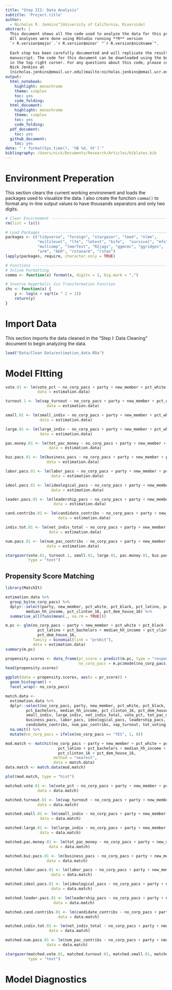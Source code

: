 ```yaml
---
title: "Step III: Data Analysis"
subtitle: 'Project.title'
author:
  - Nicholas R. Jenkins^[University of California, Riverside]
abstract: |
  This document shows all the code used to analyze the data for this project. 
  All analyses were done using RStudio running **R** version 
  `r R.version$major`.`r R.version$minor` "`r R.version$nickname`". 
  
  Each step has been carefully documented and will replicate the results in the 
  manuscript. The code for this document can be downloaded using the button 
  in the top right corner. For any questions about this code, please contact 
  Nick Jenkins at 
  [nicholas.jenkins@email.ucr.edu](mailto:nicholas.jenkins@email.ucr.edu).
output:
  html_notebook: 
    highlight: monochrome
    theme: simplex
    toc: yes
    code_folding: 
  html_document:
    highlight: monochrome
    theme: simplex
    toc: yes
    code_folding:
  pdf_document:
    toc: yes
  github_document:
    toc: yes
date: "`r format(Sys.time(), '%B %d, %Y')`"
bibliography: /Users/nick/Documents/Research/Articles/biblatex.bib
---
```


# Environment Preperation

This section clears the current working environment and loads the packages used to visualize the data. I also create the function `comma()` to format any in-line output values to have thousands separators and only two digits. 

```r
# Clear Environment -----------------------------------------------------------
rm(list = ls())

# Load Packages ---------------------------------------------------------------
packages <- c("tidyverse", "foreign", "stargazer", "lme4", "nlme", 
              "multilevel", "lfe", "lmtest", "bife",  "survival", "mfx", 
              "multcomp", "lmerTest", "R2jags", "ggmcmc", "ggridges",
              "arm", "AER", "rstanarm", "rstan")
lapply(packages, require, character.only = TRUE)

# Functions -------------------------------------------------------------------
# Inline Formatting
comma <- function(x) format(x, digits = 2, big.mark = ",")

# Inverse Hyperbolic Sin Transformation Function
ihs <- function(x) {
    y <- log(x + sqrt(x ^ 2 + 1))
    return(y)
}
```


# Import Data

This section imports the data cleaned in the "Step I: Data Cleaning" document to begin analyzing the data. 

```r
load("Data/Clean Data/estimation_data.RDa")
```


# Model FItting

```r
vote.01 <- lm(vote_pct ~ no_corp_pacs + party + new_member + pct_white + pct_black + pct_latino + pct_bachelors + median_hh_income + pct_clinton_16 + pct_dem_house_16,
              data = estimation.data)

turnout.1 <- lm(vap_turnout ~ no_corp_pacs + party + new_member + pct_white + pct_black + pct_latino + pct_bachelors + median_hh_income + pct_clinton_16 + pct_dem_house_16,
                  data = estimation.data)

small.01 <- lm(small_indiv ~ no_corp_pacs + party + new_member + pct_white + pct_black + pct_latino + pct_bachelors + median_hh_income + pct_clinton_16 + pct_dem_house_16 + tot_voting_age,
               data = estimation.data)

large.01 <- lm(large_indiv ~ no_corp_pacs + party + new_member + pct_white + pct_black + pct_latino + pct_bachelors + median_hh_income + pct_clinton_16 + pct_dem_house_16 + tot_voting_age,
               data = estimation.data)

pac.money.01 <- lm(tot_pac_money ~ no_corp_pacs + party + new_member + pct_white + pct_black + pct_latino + pct_bachelors + median_hh_income + pct_clinton_16 + pct_dem_house_16 + tot_voting_age,
                   data = estimation.data)

buz.pacs.01 <- lm(business_pacs ~ no_corp_pacs + party + new_member + pct_white + pct_black + pct_latino + pct_bachelors + median_hh_income + pct_clinton_16 + pct_dem_house_16 + tot_voting_age,
                  data = estimation.data)

labor.pacs.01 <- lm(labor_pacs ~ no_corp_pacs + party + new_member + pct_white + pct_black + pct_latino + pct_bachelors + median_hh_income + pct_clinton_16 + pct_dem_house_16 + tot_voting_age,
                    data = estimation.data)

ideol.pacs.01 <- lm(ideological_pacs ~ no_corp_pacs + party + new_member + pct_white + pct_black + pct_latino + pct_bachelors + median_hh_income + pct_clinton_16 + pct_dem_house_16 + tot_voting_age,
                    data = estimation.data)

leader.pacs.01 <- lm(leadership_pacs ~ no_corp_pacs + party + new_member + pct_white + pct_black + pct_latino + pct_bachelors + median_hh_income + pct_clinton_16 + pct_dem_house_16 + tot_voting_age,
                     data = estimation.data)

cand.contribs.01 <- lm(candidate_contribs ~ no_corp_pacs + party + new_member + pct_white + pct_black + pct_latino + pct_bachelors + median_hh_income + pct_clinton_16 + pct_dem_house_16 + tot_voting_age,
                       data = estimation.data)

indiv.tot.01 <- lm(net_indiv_total ~ no_corp_pacs + party + new_member + pct_white + pct_black + pct_latino + pct_bachelors + median_hh_income + pct_clinton_16 + pct_dem_house_16 + tot_voting_age,
                   data = estimation.data)

num.pacs.01 <- lm(num_pac_contribs ~ no_corp_pacs + party + new_member + pct_white + pct_black + pct_latino + pct_bachelors + median_hh_income + pct_clinton_16 + pct_dem_house_16 + tot_voting_age,
                  data = estimation.data)

stargazer(vote.01, turnout.1, small.01, large.01, pac.money.01, buz.pacs.01, labor.pacs.01, ideol.pacs.01, leader.pacs.01, cand.contribs.01, indiv.tot.01, num.pacs.01,
          type = "text")
```

## Propensity Score Matching

```r
library(MatchIt)

estimation.data %>%
  group_by(no_corp_pacs) %>%
  dplyr::select(party, new_member, pct_white, pct_black, pct_latino, pct_bachelors, 
         median_hh_income, pct_clinton_16, pct_dem_house_16) %>%
  summarise_all(funs(mean(., na.rm = TRUE)))

m.pc <- glm(no_corp_pacs ~ party + new_member + pct_white + pct_black + 
              pct_latino + pct_bachelors + median_hh_income + pct_clinton_16 + 
              pct_dem_house_16,
            family = binomial(link = "probit"),
            data = estimation.data)
summary(m.pc)

propensity.scores <- data_frame(pr_score = predict(m.pc, type = "response"),
                                no_corp_pacs = m.pc$model$no_corp_pacs)
head(propensity.scores)

ggplot(data = propensity.scores, aes(x = pr_score)) +
  geom_histogram() +
  facet_wrap(~ no_corp_pacs)

match.data <- 
  estimation.data %>%
  dplyr::select(no_corp_pacs, party, new_member, pct_white, pct_black, pct_latino, 
         pct_bachelors, median_hh_income, pct_clinton_16, pct_dem_house_16,
         small_indiv, large_indiv, net_indiv_total, vote_pct, tot_pac_money,
         business_pacs, labor_pacs, ideological_pacs, leadership_pacs,
         candidate_contribs, num_pac_contribs, vap_turnout, tot_voting_age) %>%
  na.omit() %>%
  mutate(no_corp_pacs = ifelse(no_corp_pacs == "YES", 1, 0))

mod.match <- matchit(no_corp_pacs ~ party + new_member + pct_white + pct_black + 
                       pct_latino + pct_bachelors + median_hh_income + 
                       pct_clinton_16 + pct_dem_house_16,
                     method = "nearest",
                     data = match.data)
data.match <- match.data(mod.match)

plot(mod.match, type = "hist")

matched.vote.01 <- lm(vote_pct ~ no_corp_pacs + party + new_member + pct_white + pct_black + pct_latino + pct_bachelors + median_hh_income + pct_clinton_16 + pct_dem_house_16,
              data = data.match)

matched.turnout.01 <- lm(vap_turnout ~ no_corp_pacs + party + new_member + pct_white + pct_black + pct_latino + pct_bachelors + median_hh_income + pct_clinton_16 + pct_dem_house_16,
              data = data.match)

matched.small.01 <- lm(small_indiv ~ no_corp_pacs + party + new_member + pct_white + pct_black + pct_latino + pct_bachelors + median_hh_income + pct_clinton_16 + pct_dem_house_16 + tot_voting_age,
               data = data.match)

matched.large.01 <- lm(large_indiv ~ no_corp_pacs + party + new_member + pct_white + pct_black + pct_latino + pct_bachelors + median_hh_income + pct_clinton_16 + pct_dem_house_16 + tot_voting_age,
               data = data.match)

matched.pac.money.01 <- lm(tot_pac_money ~ no_corp_pacs + party + new_member + pct_white + pct_black + pct_latino + pct_bachelors + median_hh_income + pct_clinton_16 + pct_dem_house_16 + tot_voting_age,
                   data = data.match)

matched.buz.pacs.01 <- lm(business_pacs ~ no_corp_pacs + party + new_member + pct_white + pct_black + pct_latino + pct_bachelors + median_hh_income + pct_clinton_16 + pct_dem_house_16 + tot_voting_age,
                  data = data.match)

matched.labor.pacs.01 <- lm(labor_pacs ~ no_corp_pacs + party + new_member + pct_white + pct_black + pct_latino + pct_bachelors + median_hh_income + pct_clinton_16 + pct_dem_house_16 + tot_voting_age,
                    data = data.match)

matched.ideol.pacs.01 <- lm(ideological_pacs ~ no_corp_pacs + party + new_member + pct_white + pct_black + pct_latino + pct_bachelors + median_hh_income + pct_clinton_16 + pct_dem_house_16 + tot_voting_age,
                    data = data.match)

matched.leader.pacs.01 <- lm(leadership_pacs ~ no_corp_pacs + party + new_member + pct_white + pct_black + pct_latino + pct_bachelors + median_hh_income + pct_clinton_16 + pct_dem_house_16 + tot_voting_age,
                     data = data.match)

matched.cand.contribs.01 <- lm(candidate_contribs ~ no_corp_pacs + party + new_member + pct_white + pct_black + pct_latino + pct_bachelors + median_hh_income + pct_clinton_16 + pct_dem_house_16 + tot_voting_age,
                       data = data.match)

matched.indiv.tot.01 <- lm(net_indiv_total ~ no_corp_pacs + party + new_member + pct_white + pct_black + pct_latino + pct_bachelors + median_hh_income + pct_clinton_16 + pct_dem_house_16 + tot_voting_age,
                   data = data.match)

matched.num.pacs.01 <- lm(num_pac_contribs ~ no_corp_pacs + party + new_member + pct_white + pct_black + pct_latino + pct_bachelors + median_hh_income + pct_clinton_16 + pct_dem_house_16 + tot_voting_age,
                  data = data.match)

stargazer(matched.vote.01, matched.turnout.01, matched.small.01, matched.large.01, matched.pac.money.01, matched.buz.pacs.01, matched.labor.pacs.01, matched.ideol.pacs.01, matched.leader.pacs.01, matched.cand.contribs.01, matched.indiv.tot.01, matched.num.pacs.01,
          type = "text")
```



# Model Diagnostics

```r

```